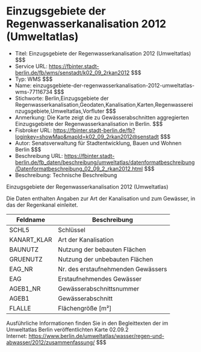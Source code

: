 # Einzugsgebiete der Regenwasserkanalisation 2012 (Umweltatlas)
- Titel: Einzugsgebiete der Regenwasserkanalisation 2012 (Umweltatlas) $$$
- Service URL: https://fbinter.stadt-berlin.de/fb/wms/senstadt/k02_09_2rkan2012 $$$
- Typ: WMS $$$
- Name: einzugsgebiete-der-regenwasserkanalisation-2012-umweltatlas-wms-77116734 $$$
- Stichworte: Berlin,Einzugsgebiete der Regenwasserkanalisation,Geodaten,Kanalisation,Karten,Regenwassereinzugsgebiete,Umweltatlas,Vorfluter $$$
- Anmerkung: Die Karte zeigt die zu Gewässerabschnitten aggregierten Einzugsgebiete der Regenwasserkanalisation in Berlin. $$$
- Fisbroker URL: https://fbinter.stadt-berlin.de/fb?loginkey=showMap&mapId=k02_09_2rkan2012@senstadt $$$
- Autor: Senatsverwaltung für Stadtentwicklung, Bauen und Wohnen Berlin $$$
- Beschreibung URL: https://fbinter.stadt-berlin.de/fb_daten/beschreibung/umweltatlas/datenformatbeschreibung/Datenformatbeschreibung_02_09_2_rkan2012.html $$$
- Beschreibung: Technische Beschreibung 

Einzugsgebiete der Regenwasserkanalisation 2012 (Umweltatlas)

Die Daten enthalten Angaben zur Art der Kanalisation und zum Gewässer, in das der Regenkanal einleitet.

| **Feldname** | **Beschreibung**                   |
| ------------ | ---------------------------------- |
| SCHL5        | Schlüssel                          |
| KANART\_KLAR | Art der Kanalisation               |
| BAUNUTZ      | Nutzung der bebauten Flächen       |
| GRUENUTZ     | Nutzung der unbebauten Flächen     |
| EAG\_NR      | Nr. des erstaufnehmenden Gewässers |
| EAG          | Erstaufnehmendes Gewässer          |
| AGEB1\_NR    | Gewässerabschnittsnummer           |
| AGEB1        | Gewässerabschnitt                  |
| FLALLE       | Flächengröße \[m²\]                |

Ausführliche Informationen finden Sie in den Begleittexten der im Umweltatlas Berlin veröffentlichten Karte 02.09.2  
Internet: https://www.berlin.de/umweltatlas/wasser/regen-und-abwasser/2012/zusammenfassung/ $$$

